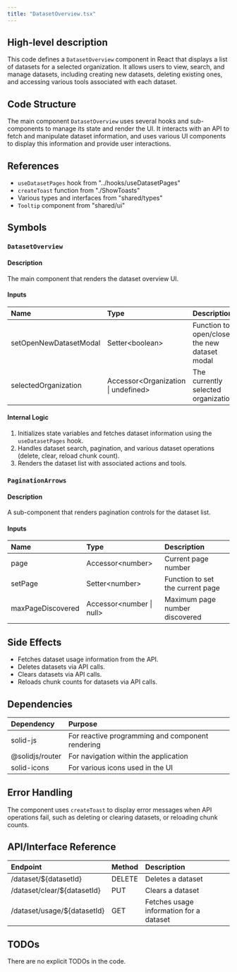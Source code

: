 ```yaml
---
title: "DatasetOverview.tsx"
---
```


## High-level description
This code defines a `DatasetOverview` component in React that displays a list of datasets for a selected organization. It allows users to view, search, and manage datasets, including creating new datasets, deleting existing ones, and accessing various tools associated with each dataset.

## Code Structure
The main component `DatasetOverview` uses several hooks and sub-components to manage its state and render the UI. It interacts with an API to fetch and manipulate dataset information, and uses various UI components to display this information and provide user interactions.

## References
- `useDatasetPages` hook from "../hooks/useDatasetPages"
- `createToast` function from "./ShowToasts"
- Various types and interfaces from "shared/types"
- `Tooltip` component from "shared/ui"

## Symbols

### `DatasetOverview`
#### Description
The main component that renders the dataset overview UI.

#### Inputs
| Name | Type | Description |
|:-----|:-----|:------------|
| setOpenNewDatasetModal | Setter&lt;boolean&gt; | Function to open/close the new dataset modal |
| selectedOrganization | Accessor&lt;Organization \| undefined&gt; | The currently selected organization |

#### Internal Logic
1. Initializes state variables and fetches dataset information using the `useDatasetPages` hook.
2. Handles dataset search, pagination, and various dataset operations (delete, clear, reload chunk count).
3. Renders the dataset list with associated actions and tools.

### `PaginationArrows`
#### Description
A sub-component that renders pagination controls for the dataset list.

#### Inputs
| Name | Type | Description |
|:-----|:-----|:------------|
| page | Accessor&lt;number&gt; | Current page number |
| setPage | Setter&lt;number&gt; | Function to set the current page |
| maxPageDiscovered | Accessor&lt;number \| null&gt; | Maximum page number discovered |

## Side Effects
- Fetches dataset usage information from the API.
- Deletes datasets via API calls.
- Clears datasets via API calls.
- Reloads chunk counts for datasets via API calls.

## Dependencies
| Dependency | Purpose |
|:-----------|:--------|
| solid-js | For reactive programming and component rendering |
| @solidjs/router | For navigation within the application |
| solid-icons | For various icons used in the UI |

## Error Handling
The component uses `createToast` to display error messages when API operations fail, such as deleting or clearing datasets, or reloading chunk counts.

## API/Interface Reference
| Endpoint | Method | Description |
|:---------|:-------|:------------|
| /dataset/${datasetId} | DELETE | Deletes a dataset |
| /dataset/clear/${datasetId} | PUT | Clears a dataset |
| /dataset/usage/${datasetId} | GET | Fetches usage information for a dataset |

## TODOs
There are no explicit TODOs in the code.